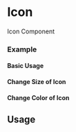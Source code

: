 
<Meta of={Icon} title="Icon" />

# Icon

Icon Component

### Example

#### Basic Usage

<Canvas of={Icon.Defaults} />

#### Change Size of Icon

<Canvas of={Icon.IconWithSize} />

#### Change Color of Icon

<Canvas of={Icon.IconWithColor} />

## Usage

```ts
import { Icon } from "sld-ui";

const Example = () => {
	return (
		<div>
			<Icon name="CheckCircle" />
			<Icon
				name="Home"
				className="-text--accent-normal"
				width={42}
				height={42}
			/>
		</div>
	);
};

export default Example;
```
